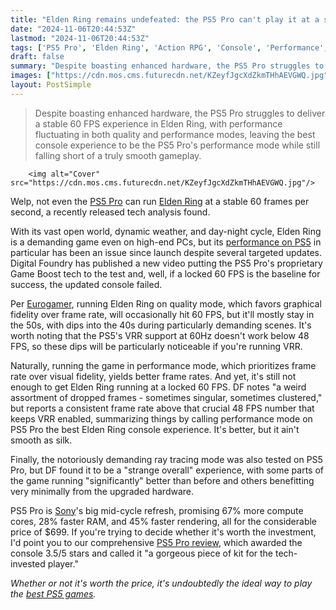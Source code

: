 ```yaml
---
title: "Elden Ring remains undefeated: the PS5 Pro can't play it at a stable 60 FPS either"
date: "2024-11-06T20:44:53Z"
lastmod: "2024-11-06T20:44:53Z"
tags: ['PS5 Pro', 'Elden Ring', 'Action RPG', 'Console', 'Performance', 'Frame Rate', 'Game Boost', 'VRR', 'Ray Tracing', 'Digital Foundry', 'Sony', 'Tech Analysis']
draft: false
summary: "Despite boasting enhanced hardware, the PS5 Pro struggles to deliver a stable 60 FPS experience in Elden Ring, with performance fluctuating in both quality and performance modes, leaving the best console experience to be the PS5 Pro's performance mode while still falling short of a truly smooth gameplay."
images: ["https://cdn.mos.cms.futurecdn.net/KZeyfJgcXdZkmTHhAEVGWQ.jpg"]
layout: PostSimple
---
```

> Despite boasting enhanced hardware, the PS5 Pro struggles to deliver a stable 60 FPS experience in Elden Ring, with performance fluctuating in both quality and performance modes, leaving the best console experience to be the PS5 Pro's performance mode while still falling short of a truly smooth gameplay.


        <img alt="Cover" src="https://cdn.mos.cms.futurecdn.net/KZeyfJgcXdZkmTHhAEVGWQ.jpg"/>
        
Welp, not even the [PS5 Pro](https://www.gamesradar.com/ps5-pro-guide/) can run [Elden Ring](https://www.gamesradar.com/elden-ring-guide/) at a stable 60 frames per second, a recently released tech analysis found.

With its vast open world, dynamic weather, and day-night cycle, Elden Ring is a demanding game even on high-end PCs, but its [performance on PS5](https://www.gamesradar.com/games/action-rpg/elden-ring-devs-suggest-a-fix-for-ps5-framerate-issues-but-an-expert-fromsoft-dataminer-says-it-wont-do-a-damn-thing-to-help/) in particular has been an issue since launch despite several targeted updates. Digital Foundry has published a new video putting the PS5 Pro's proprietary Game Boost tech to the test and, well, if a locked 60 FPS is the baseline for success, the updated console failed.

Per [Eurogamer](https://www.eurogamer.net/digitalfoundry-2024-can-ps5-pro-run-elden-ring-at-60-frames-per-second), running Elden Ring on quality mode, which favors graphical fidelity over frame rate, will occasionally hit 60 FPS, but it'll mostly stay in the 50s, with dips into the 40s during particularly demanding scenes. It's worth noting that the PS5's VRR support at 60Hz doesn't work below 48 FPS, so these dips will be particularly noticeable if you're running VRR.

Naturally, running the game in performance mode, which prioritizes frame rate over visual fidelity, yields better frame rates. And yet, it's still not enough to get Elden Ring running at a locked 60 FPS. DF notes "a weird assortment of dropped frames - sometimes singular, sometimes clustered," but reports a consistent frame rate above that crucial 48 FPS number that keeps VRR enabled, summarizing things by calling performance mode on PS5 Pro the best Elden Ring console experience. It's better, but it ain't smooth as silk. 

Finally, the notoriously demanding ray tracing mode was also tested on PS5 Pro, but DF found it to be a "strange overall" experience, with some parts of the game running "significantly" better than before and others benefitting very minimally from the upgraded hardware.

PS5 Pro is [Sony](https://www.gamesradar.com/tag/sony/)'s big mid-cycle refresh, promising 67% more compute cores, 28% faster RAM, and 45% faster rendering, all for the considerable price of $699. If you're trying to decide whether it's worth the investment, I'd point you to our comprehensive [PS5 Pro review](https://www.gamesradar.com/ps5-pro-guide/), which awarded the console 3.5/5 stars and called it "a gorgeous piece of kit for the tech-invested player."

*Whether or not it's worth the price, it's undoubtedly the ideal way to play the *[<em>best PS5 games</em>](https://www.gamesradar.com/best-ps5-games/)*.*
        